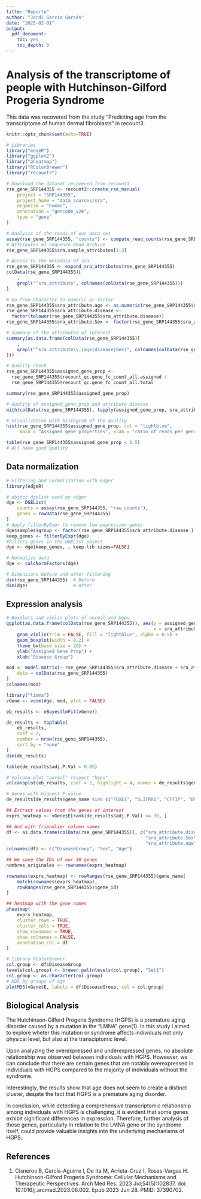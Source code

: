 ```yaml
---
title: "Reporte"
author: "Jordi García Garcés"
date: "2025-02-01"
output:
  pdf_document:
    toc: yes
    toc_depth: 3
---
```


# Analysis of the transcriptome of people with Hutchinson-Gilford Progeria Syndrome

This data was recovered from the study "Predicting age from the transcriptome of human dermal fibroblasts" in recount3.

```r
knitr::opts_chunk$set(echo=TRUE)
```

```r
# Libraries
library("edgeR")
library("ggplot2")
library("pheatmap")
library("RColorBrewer")
library("recount3")
```

```r
# Download the dataset recovered from recount3
rse_gene_SRP144355 <- recount3::create_rse_manual(
    project = "SRP144355",
    project_home = "data_sources/sra",
    organism = "human",
    annotation = "gencode_v26",
    type = "gene"
)
```

```r
# Analysis of the reads of our data set
assay(rse_gene_SRP144355, "counts") <- compute_read_counts(rse_gene_SRP144355)
# Attributes of Sequence Read Archive 
rse_gene_SRP144355$sra.sample_attributes[1:3]
```

```r
# Access to the metadata of sra
rse_gene_SRP144355 <- expand_sra_attributes(rse_gene_SRP144355)
colData(rse_gene_SRP144355)[
    ,
    grepl("^sra_attribute", colnames(colData(rse_gene_SRP144355)))
]
```

```r
# Go from character to numeric or factor
rse_gene_SRP144355$sra_attribute.age <- as.numeric(rse_gene_SRP144355$sra_attribute.age)
rse_gene_SRP144355$sra_attribute.disease <- 
  factor(tolower(rse_gene_SRP144355$sra_attribute.disease))
rse_gene_SRP144355$sra_attribute.Sex <- factor(rse_gene_SRP144355$sra_attribute.Sex)
```

```r
# Summary of the attributes of interest
summary(as.data.frame(colData(rse_gene_SRP144355)[
    ,
    grepl("^sra_attribute\\.(age|disease|Sex)", colnames(colData(rse_gene_SRP144355)))
]))
```

```r
# Quality check 
rse_gene_SRP144355$assigned_gene_prop <- 
  rse_gene_SRP144355$recount_qc.gene_fc_count_all.assigned / 
  rse_gene_SRP144355$recount_qc.gene_fc_count_all.total

summary(rse_gene_SRP144355$assigned_gene_prop)
```

```r
# Quality of assigned_gene_prop and attribute disease 
with(colData(rse_gene_SRP144355), tapply(assigned_gene_prop, sra_attribute.disease, summary))
```

```r
# Visualization with histogram of the quality 
hist(rse_gene_SRP144355$assigned_gene_prop, col = "lightblue",
     main = "Assigned gene properties", xlab = "ratio of reads per gene")
```

```r
table(rse_gene_SRP144355$assigned_gene_prop < 0.5)
# All have good quality 
```

## Data normalization

```r
# Filtering and normalization with edger  
library(edgeR)

# object dgelist used by edger 
dge <- DGEList(
    counts = assay(rse_gene_SRP144355, "raw_counts"),
    genes = rowData(rse_gene_SRP144355)
)
# Apply filterByExpr to remove low expression genes
dge$samples$group <- factor(rse_gene_SRP144355$sra_attribute.disease )
keep_genes <- filterByExpr(dge)
#Filters genes in the DGEList object
dge <- dge[keep_genes, , keep.lib.sizes=FALSE]

# Normalize data
dge <- calcNormFactors(dge)

# Dimensions before and after filtering
dim(rse_gene_SRP144355)  # Before
dim(dge)                 # After
```

## Expression analysis

```r
# Boxplots and violin plots of normal and hgps
ggplot(as.data.frame(colData(rse_gene_SRP144355)), aes(y = assigned_gene_prop,
                                                       x = sra_attribute.disease)) +
    geom_violin(trim = FALSE, fill = "lightblue", alpha = 0.5) +  
    geom_boxplot(width = 0.2) +
    theme_bw(base_size = 20) +
    ylab("Assigned Gene Prop") +
    xlab("Disease Group")

```

```r
mod <- model.matrix(~ rse_gene_SRP144355$sra_attribute.disease + sra_attribute.Sex + assigned_gene_prop,
    data = colData(rse_gene_SRP144355)
)
colnames(mod)
```

```r
library("limma")
vGene <- voom(dge, mod, plot = FALSE)
```

```r
eb_results <- eBayes(lmFit(vGene))

de_results <- topTable(
    eb_results,
    coef = 2,
    number = nrow(rse_gene_SRP144355),
    sort.by = "none"
)
dim(de_results)
```

```r
table(de_results$adj.P.Val < 0.05)
```

```r
# Volcano plot "normal" respect "hgps"
volcanoplot(eb_results, coef = 2, highlight = 4, names = de_results$gene_name)
```

```r
# Genes with highest P-value
de_results[de_results$gene_name %in% c("FOXE1", "SLITRK1", "CYTIP", "BMP4"), ]
```

```r
## Extract values from the genes of interest
exprs_heatmap <- vGene$E[rank(de_results$adj.P.Val) <= 30, ]

## And with friendlier column names
df <- as.data.frame(colData(rse_gene_SRP144355)[, c("sra_attribute.disease",
                                                    "sra_attribute.Sex",
                                                    "sra_attribute.age")])
colnames(df) <- c("DiseaseGroup", "Sex", "Age")

```

```r
## We save the IDs of our 30 genes
nombres_originales <- rownames(exprs_heatmap)

rownames(exprs_heatmap) <- rowRanges(rse_gene_SRP144355)$gene_name[
    match(rownames(exprs_heatmap),
    rowRanges(rse_gene_SRP144355)$gene_id)
]

## heatmap with the gene names
pheatmap(
    exprs_heatmap,
    cluster_rows = TRUE,
    cluster_cols = TRUE,
    show_rownames = TRUE,
    show_colnames = FALSE,
    annotation_col = df
)
```

```r
# library RColorBrewer
col.group <- df$DiseaseGroup
levels(col.group) <- brewer.pal(nlevels(col.group), "Set1")
col.group <- as.character(col.group)
# MDS by groups of age 
plotMDS(vGene$E, labels = df$DiseaseGroup, col = col.group)

```

## Biological Analysis

The Hutchinson-Gilford Progeria Syndrome (HGPS) is a premature aging disorder caused by a mutation in the "LMNA" gene(1). In this study I aimed to explore wheter this mutation or syndrome affects individuals not only physical level, but also at the transciptomic level.

Upon analyzing the overexpressed and underexpressed genes, no absolute relationship was observed between individuals with HGPS. Howeever, we can conclude that there are certain genes that are notably overexpressed in individuals with HGPS compared to the majority of individuals without the syndrome.

Interestingly, the results show that age does not seem to create a distinct cluster, despite the fact that HGPS is a premature aging disorder.

In conclusion, while detecting a comprehensive transcriptomic relationship among individuals with HGPS is challenging, it is evident that some genes exhibit significant differences in expression. Therefore, further analysis of these genes, particularly in relation to the LMNA gene or the syndrome itself, could provide valuable insights into the underlying mechanisms of HGPS.

## References

1.  Cisneros B, García-Aguirre I, De Ita M, Arrieta-Cruz I, Rosas-Vargas H. Hutchinson-Gilford Progeria Syndrome: Cellular Mechanisms and Therapeutic Perspectives. Arch Med Res. 2023 Jul;54(5):102837. doi: 10.1016/j.arcmed.2023.06.002. Epub 2023 Jun 28. PMID: 37390702.
